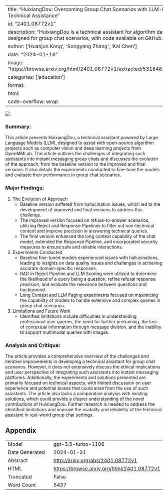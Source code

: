 
---
title: "HuixiangDou: Overcoming Group Chat Scenarios with LLM-based Technical Assistance"
id: "2401.08772v1"
description: "HuixiangDou is a technical assistant for algorithm developers, designed for group chat scenarios, with code available on GitHub."
author: ['Huanjun Kong', 'Songyang Zhang', 'Kai Chen']
date: "2024-01-16"
image: "https://browse.arxiv.org/html/2401.08772v1/extracted/5318483/baseline.png"
categories: ['education']
format:
  html:
    code-overflow: wrap
---

![](https://browse.arxiv.org/html/2401.08772v1/extracted/5318483/baseline.png)

### Summary:
This article presents HuixiangDou, a technical assistant powered by Large Language Models (LLM), designed to assist with open-source algorithm projects such as computer vision and deep learning projects from OpenMMLab. The article outlines the challenges of integrating such assistants into instant messaging group chats and discusses the evolution of the approach, from the baseline version to the improved and final versions. It also details the experiments conducted to fine-tune the models and evaluate their performance in group chat scenarios.

### Major Findings:
1. The Evolution of Approach
    - Baseline version suffered from hallucination issues, which led to the development of improved and final versions to address this challenge.
    - The improved version focused on refuse-to-answer scenarios, utilizing Reject and Response Pipelines to filter out non-technical content and improve precision in answering technical queries.
    - The final version enhanced the long context capability of the chat model, extended the Response Pipeline, and incorporated security measures to ensure safe and reliable interactions.

2. Experiments Conducted
    - Baseline fine-tuned models experienced issues with hallucinations, leading to insights on data quality issues and challenges in achieving accurate domain-specific responses.
    - RAG in Reject Pipeline and LLM Scoring were utilized to determine the likelihood of a query being a question, refine refusal response precision, and evaluate the relevance between questions and background.
    - Long Context and LLM Paging experiments focused on maximizing the capability of models to handle extensive and complex queries in group chat scenarios.

3. Limitations and Future Work
    - Identified limitations include difficulties in understanding professional user queries, the need for further pretraining, the loss of contextual information through message division, and the inability to support multimodal queries with images.

### Analysis and Critique:
The article provides a comprehensive overview of the challenges and iterative improvements in developing a technical assistant for group chat scenarios. However, it does not extensively discuss the ethical implications and user perspective of integrating such assistants into instant messaging platforms. Additionally, the experiments and solutions presented are primarily focused on technical aspects, with limited discussion on user experience and potential biases that could arise from the use of such assistants. The article also lacks a comparative analysis with existing solutions, which could provide a clearer understanding of the novel contributions of HuixiangDou. Further research is needed to address the identified limitations and improve the usability and reliability of the technical assistant in real-world group chat settings.

## Appendix

|          |          |
|----------|----------|
| Model     | gpt-3.5-turbo-1106       |
| Date Generated     | 2024-01-31       |
| Abstract | [http://arxiv.org/abs/2401.08772v1](http://arxiv.org/abs/2401.08772v1)        |
| HTML     | [https://browse.arxiv.org/html/2401.08772v1](https://browse.arxiv.org/html/2401.08772v1)       |
| Truncated       | False       |
| Word Count       | 5437       |
